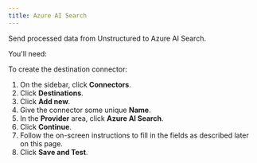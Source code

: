 ```yaml
---
title: Azure AI Search 
---
```


Send processed data from Unstructured to Azure AI Search.

You'll need:


<AzureAISPrerequisites />

To create the destination connector:

1. On the sidebar, click **Connectors**.
2. Click **Destinations**.
3. Click **Add new**.
4. Give the connector some unique **Name**.
5. In the **Provider** area, click **Azure AI Search**.
6. Click **Continue**. 
7. Follow the on-screen instructions to fill in the fields as described later on this page.
8. Click **Save and Test**.


<AzureAISFields />